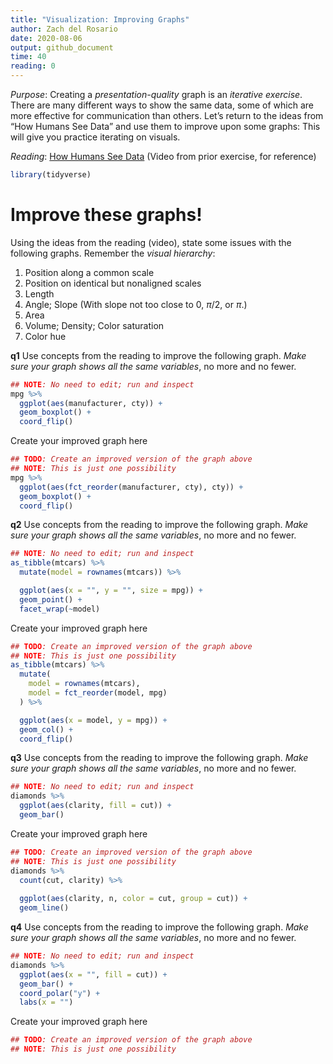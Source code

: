 ```yaml
---
title: "Visualization: Improving Graphs"
author: Zach del Rosario
date: 2020-08-06
output: github_document
time: 40
reading: 0
---
```


*Purpose*: Creating a *presentation-quality* graph is an *iterative exercise*. There are many different ways to show the same data, some of which are more effective for communication than others. Let's return to the ideas from "How Humans See Data" and use them to improve upon some graphs: This will give you practice iterating on visuals.

*Reading*: [How Humans See Data](https://www.youtube.com/watch?v=fSgEeI2Xpdc&list=PLluqivwOH1ouKkbM0c6x-g7DQnXF0UmC0&index=37&t=0s) (Video from prior exercise, for reference)

```r
library(tidyverse)
```

# Improve these graphs!
<!-- -------------------------------------------------- -->

Using the ideas from the reading (video), state some issues with the following graphs. Remember the *visual hierarchy*:

1. Position along a common scale
2. Position on identical but nonaligned scales
3. Length
4. Angle; Slope (With slope not too close to 0, $\pi/2$, or $\pi$.)
5. Area
6. Volume; Density; Color saturation
7. Color hue

__q1__ Use concepts from the reading to improve the following graph. *Make sure your graph shows all the same variables*, no more and no fewer.

```r
## NOTE: No need to edit; run and inspect
mpg %>%
  ggplot(aes(manufacturer, cty)) +
  geom_boxplot() +
  coord_flip()
```

Create your improved graph here

```r
## TODO: Create an improved version of the graph above
## NOTE: This is just one possibility
mpg %>% 
  ggplot(aes(fct_reorder(manufacturer, cty), cty)) +
  geom_boxplot() +
  coord_flip()
```

__q2__ Use concepts from the reading to improve the following graph. *Make sure your graph shows all the same variables*, no more and no fewer.

```r
## NOTE: No need to edit; run and inspect
as_tibble(mtcars) %>%
  mutate(model = rownames(mtcars)) %>%

  ggplot(aes(x = "", y = "", size = mpg)) +
  geom_point() +
  facet_wrap(~model)
```


Create your improved graph here

```r
## TODO: Create an improved version of the graph above
## NOTE: This is just one possibility
as_tibble(mtcars) %>%
  mutate(
    model = rownames(mtcars),
    model = fct_reorder(model, mpg)
  ) %>%

  ggplot(aes(x = model, y = mpg)) +
  geom_col() +
  coord_flip()
```

__q3__ Use concepts from the reading to improve the following graph. *Make sure your graph shows all the same variables*, no more and no fewer.

```r
## NOTE: No need to edit; run and inspect
diamonds %>%
  ggplot(aes(clarity, fill = cut)) +
  geom_bar()
```


Create your improved graph here

```r
## TODO: Create an improved version of the graph above
## NOTE: This is just one possibility
diamonds %>%
  count(cut, clarity) %>% 
  
  ggplot(aes(clarity, n, color = cut, group = cut)) +
  geom_line()
```

__q4__ Use concepts from the reading to improve the following graph. *Make sure your graph shows all the same variables*, no more and no fewer.

```r
## NOTE: No need to edit; run and inspect
diamonds %>%
  ggplot(aes(x = "", fill = cut)) +
  geom_bar() +
  coord_polar("y") +
  labs(x = "")
```


Create your improved graph here

```r
## TODO: Create an improved version of the graph above
## NOTE: This is just one possibility
```

<!-- include-exit-ticket -->

